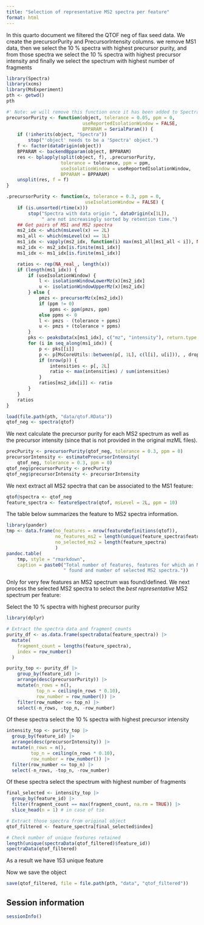 ```yaml
---
title: "Selection of representative MS2 spectra per feature"
format: html
---
```


In this quarto document we filtered the QTOF neg of flax seed data.
We create the precursorPurity and PrecursorIntensity columns.
we remove MS1 data, then we select the 10 %  spectra with highest precursor
purity, and from those spectra we select the 10 %  spectra with highest
precursor intensity and finally we select the spectrum with highest number
of fragments

```r
library(Spectra)
library(xcms)
library(MsExperiment)
pth <- getwd()
pth

```

```r
#' Note: we will remove this function once it has been added to Spectra.
precursorPurity <- function(object, tolerance = 0.05, ppm = 0,
                            useReportedIsolationWindow = FALSE,
                            BPPARAM = SerialParam()) {
    if (!inherits(object, "Spectra"))
        stop("'object' needs to be a 'Spectra' object.")
    f <- factor(dataOrigin(object))
    BPPARAM <- backendBpparam(object, BPPARAM)
    res <- bplapply(split(object, f), .precursorPurity,
                    tolerance = tolerance, ppm = ppm,
                    useIsolationWindow = useReportedIsolationWindow,
                    BPPARAM = BPPARAM)
    unsplit(res, f = f)
}

.precursorPurity <- function(x, tolerance = 0.3, ppm = 0,
                             useIsolationWindow = FALSE) {
    if (is.unsorted(rtime(x)))
        stop("Spectra with data origin ", dataOrigin(x[1L]),
             " are not increasingly sorted by retention time.")
    ## Get pairs of MS1 and MS2 spectra
    ms2_idx <- which(msLevel(x) == 2L)
    ms1_all <- which(msLevel(x) == 1L)
    ms1_idx <- vapply(ms2_idx, function(i) max(ms1_all[ms1_all < i]), NA_real_)
    ms2_idx <- ms2_idx[is.finite(ms1_idx)]
    ms1_idx <- ms1_idx[is.finite(ms1_idx)]

    ratios <- rep(NA_real_, length(x))
    if (length(ms1_idx)) {
        if (useIsolationWindow) {
            l <- isolationWindowLowerMz(x)[ms2_idx]
            u <- isolationWindowUpperMz(x)[ms2_idx]
        } else {
            pmzs <- precursorMz(x[ms2_idx])
            if (ppm != 0)
                ppms <- ppm(pmzs, ppm)
            else ppms <- 0
            l <- pmzs - (tolerance + ppms)
            u <- pmzs + (tolerance + ppms)
        }
        pks <- peaksData(x[ms1_idx], c("mz", "intensity"), return.type = "list")
        for (i in seq_along(ms1_idx)) {
            p <- pks[[i]]
            p <- p[MsCoreUtils::between(p[, 1L], c(l[i], u[i])), , drop = FALSE]
            if (nrow(p)) {
                intensities <- p[, 2L]
                ratio <- max(intensities) / sum(intensities)
            }
            ratios[ms2_idx[i]] <- ratio
        }
    }
    ratios
}

```


```r
load(file.path(pth, "data/qtof.RData"))
qtof_neg <- spectra(qtof)
```

We next calculate the precursor purity for each MS2 spectrum as well as the
precursor intensity (since that is not provided in the original mzML files).

```r
precPurity <- precursorPurity(qtof_neg, tolerance = 0.3, ppm = 0)
precursorIntensity <- estimatePrecursorIntensity(
    qtof_neg, tolerance = 0.3, ppm = 0)
qtof_neg$precursorPurity <- precPurity
qtof_neg$precursorIntensity <- precursorIntensity
```

We next extract all MS2 spectra that can be associated to the MS1 feature:

```r
qtof@spectra <- qtof_neg
feature_spectra <- featureSpectra(qtof, msLevel = 2L, ppm = 10)
```

The table below summarizes the feature to MS2 spectra information.

```r
library(pander)
tmp <- data.frame(no_features = nrow(featureDefinitions(qtof)),
                  no_features_ms2 = length(unique(feature_spectra$feature_id)),
                  no_selected_ms2 = length(feature_spectra)
                  )
pandoc.table(
    tmp, style = "rmarkdown",
    caption = paste0("Total number of features, features for which an MS2 was",
                     " found and number of selected MS2 spectra."))
```

Only for very few features an MS2 spectrum was found/defined. We next process
the selected MS2 spectra to select the *best representative* MS2 spectrum per
feature:

Select the 10 %  spectra with highest precursor purity

```r
library(dplyr)

# Extract the spectra data and fragment counts
purity_df <- as.data.frame(spectraData(feature_spectra)) |>
  mutate(
    fragment_count = lengths(feature_spectra),
    index = row_number()
  )

purity_top <- purity_df |>
    group_by(feature_id) |>
    arrange(desc(precursorPurity)) |>
    mutate(n_rows = n(),
           top_n = ceiling(n_rows * 0.10),
           row_number = row_number()) |>
    filter(row_number <= top_n) |>
    select(-n_rows, -top_n, -row_number)

```

Of these spectra select the 10 %  spectra with highest precursor intensity

```r
intensity_top <- purity_top |>
  group_by(feature_id) |>
  arrange(desc(precursorIntensity)) |>
  mutate(n_rows = n(),
         top_n = ceiling(n_rows * 0.10),
         row_number = row_number()) |>
  filter(row_number <= top_n) |>
  select(-n_rows, -top_n, -row_number)

```

Of these spectra select the spectrum with highest number of fragments

```r
final_selected <- intensity_top |>
  group_by(feature_id) |>
  filter(fragment_count == max(fragment_count, na.rm = TRUE)) |>
  slice_head(n = 1) # in case of tie

# Extract those spectra from original object
qtof_filtered <- feature_spectra[final_selected$index]

# Check number of unique features retained
length(unique(spectraData(qtof_filtered)$feature_id))
spectraData(qtof_filtered)

```

As a result we have 153 unique feature

Now we save the object

```r
save(qtof_filtered, file = file.path(pth, "data", "qtof_filtered"))
```

## Session information

```r
sessionInfo()
```

